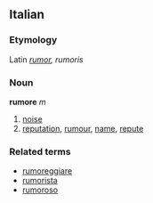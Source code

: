 ==Italian==
===Etymology===
Latin ''[[rumor]], rumoris''
===Noun===
'''rumore''' ''m''

# [[noise]]
# [[reputation]], [[rumour]], [[name]], [[repute]]

===Related terms===
*[[rumoreggiare]]
*[[rumorista]]
*[[rumoroso]]